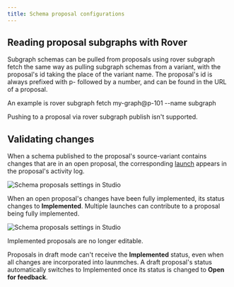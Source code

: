 ```yaml
---
title: Schema proposal configurations
---
```


<GraphOSEnterpriseRequired />

## Reading proposal subgraphs with Rover

Subgraph schemas can be pulled from proposals using rover subgraph fetch the same way as pulling subgraph schemas from a variant, with the proposal's id taking the place of the variant name. The proposal's id is always prefixed with p- followed by a number, and can be found in the URL of a proposal.

An example is rover subgraph fetch my-graph@p-101 --name subgraph

Pushing to a proposal via rover subgraph publish isn't supported.

## Validating changes

When a schema published to the proposal's source-variant contains changes that are in an open proposal, the corresponding [launch](./launches) appears in the proposal's activity log.

<img
  src="../img/schema-proposals/proposal-implementation-status.jpg"
  className="screenshot"
  alt="Schema proposals settings in Studio"
/>

When an open proposal's changes have been fully implemented, its status changes to **Implemented**. Multiple launches can contribute to a proposal being fully implemented.

<img
  src="../img/schema-proposals/fully-implemented-proposal.jpg"
  className="screenshot"
  alt="Schema proposals settings in Studio"
/>

Implemented proposals are no longer editable.

<Note>

Proposals in draft mode can't receive the **Implemented** status, even when all changes are incorporated into launmches. A draft proposal's status automatically switches to Implemented once its status is changed to **Open for feedback**.

</Note>
